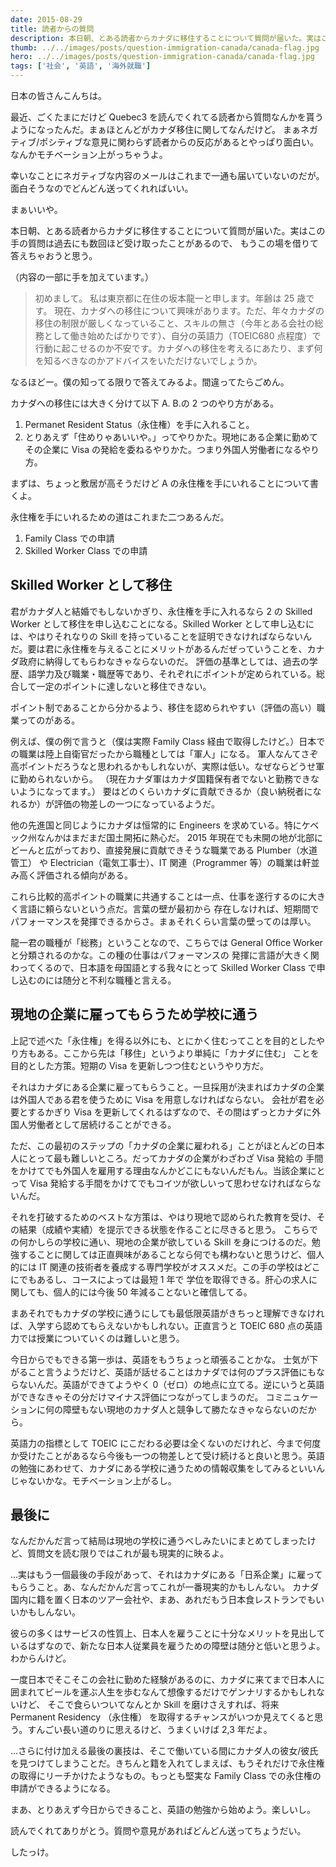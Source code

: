```yaml
---
date: 2015-08-29
title: 読者からの質問
description: 本日朝、とある読者からカナダに移住することについて質問が届いた。実はこの手の質問は過去にも数回ほど受け取ったことがあるので、 もうこの場を借りて答えちゃおうと思う。
thumb: ../../images/posts/question-immigration-canada/canada-flag.jpg
hero: ../../images/posts/question-immigration-canada/canada-flag.jpg
tags: ['社会', '英語', '海外就職']
---
```


日本の皆さんこんちは。

最近、ごくたまにだけど Quebec3 を読んでくれてる読者から質問なんかを貰うようになったんだ。まぁほとんどがカナダ移住に関してなんだけど。 まぁネガティブ/ポシティブな意見に関わらず読者からの反応があるとやっぱり面白い。なんかモチベーション上がっちゃうよ。

幸いなことにネガティブな内容のメールはこれまで一通も届いていないのだが。面白そうなのでどんどん送ってくれればいい。

まぁいいや。

本日朝、とある読者からカナダに移住することについて質問が届いた。実はこの手の質問は過去にも数回ほど受け取ったことがあるので、 もうこの場を借りて答えちゃおうと思う。

（内容の一部に手を加えています。）

> 初めまして。 私は東京都に在住の坂本龍一と申します。年齢は 25 歳です。
> 現在、カナダへの移住について興味があります。ただ、年々カナダの移住の制限が厳しくなっていること、スキルの無さ（今年とある会社の総務として働き始めたばかりです）、自分の英語力（TOEIC680 点程度）で行動に起こせるのか不安です。カナダへの移住を考えるにあたり、まず何を知るべきなのかアドバイスをいただけないでしょうか。

なるほどー。僕の知ってる限りで答えてみるよ。間違ってたらごめん。

カナダへの移住には大きく分けて以下 A. B.の 2 つのやり方がある。

1.  Permanet Resident Status（永住権）を手に入れること。
2.  とりあえず「住めりゃあいいや。」ってやりかた。現地にある企業に勤めてその企業に Visa の発給を委ねるやりかた。つまり外国人労働者になるやり方。

まずは、ちょっと敷居が高そうだけど A の永住権を手にいれることについて書くよ。

永住権を手にいれるための道はこれまた二つあるんだ。

1.  Family Class での申請
2.  Skilled Worker Class での申請

## Skilled Worker として移住

君がカナダ人と結婚でもしないかぎり、永住権を手に入れるなら 2 の Skilled Worker として移住を申し込むことになる。Skilled Worker として申し込むには、やはりそれなりの Skill を持っていることを証明できなければならないんだ。要は君に永住権を与えることにメリットがあるんだぜっていうことを、カナダ政府に納得してもらわなきゃならないのだ。 評価の基準としては、過去の学歴、語学力及び職業・職歴等であり、それぞれにポイントが定められている。総合して一定のポイントに達しないと移住できない。

ポイント制であることから分かるよう、移住を認められやすい（評価の高い）職業ってのがある。

例えば、僕の例で言うと（僕は実際 Family Class 経由で取得したけど。）日本での職業は陸上自衛官だったから職種としては「軍人」になる。 軍人なんてさぞ高ポイントだろうなと思われるかもしれないが、実際は低い。なぜならどうせ軍に勤められないから。 （現在カナダ軍はカナダ国籍保有者でないと勤務できないようになってます。） 要はどのくらいカナダに貢献できるか（良い納税者になれるか）が評価の物差しの一つになっているようだ。

他の先進国と同じようにカナダは恒常的に Engineers を求めている。特にケベック州なんかはまだまだ国土開拓に熱心だ。 2015 年現在でも未開の地が北部にどーんと広がっており、直接発展に貢献できそうな職業である Plumber（水道管工） や Electrician（電気工事士）、IT 関連（Programmer 等）の職業は軒並み高く評価される傾向がある。

これら比較的高ポイントの職業に共通することは一点、仕事を遂行するのに大きく言語に頼らないという点だ。言葉の壁が最初から 存在しなければ、短期間でパフォーマンスを発揮できるからさ。まぁそれくらい言葉の壁ってのは厚い。

龍一君の職種が「総務」ということなので、こちらでは General Office Worker と分類されるのかな。この種の仕事はパフォーマンスの 発揮に言語が大きく関わってくるので、日本語を母国語とする我々にとって Skilled Worker Class で申し込むのには随分と不利な職種と言える。

## 現地の企業に雇ってもらうため学校に通う

上記で述べた「永住権」を得る以外にも、とにかく住むってことを目的としたやり方もある。ここから先は「移住」というより単純に「カナダに住む」 ことを目的とした方策。短期の Visa を更新しつつ住むというやり方だ。

それはカナダにある企業に雇ってもらうこと。一旦採用が決まればカナダの企業は外国人である君を使うために Visa を用意しなければならない。 会社が君を必要とするかぎり Visa を更新してくれるはずなので、その間はずっとカナダに外国人労働者として居続けることができる。

ただ、この最初のステップの「カナダの企業に雇われる」ことがほとんどの日本人にとって最も難しいところ。だってカナダの企業がわざわざ Visa 発給の 手間をかけてでも外国人を雇用する理由なんかどこにもないんだもん。当該企業にとって Visa 発給する手間をかけてでもコイツが欲しいって思わせなければならないんだ。

それを打破するためのベストな方策は、やはり現地で認められた教育を受け、その結果（成績や実績）を提示できる状態を作ることに尽きると思う。 こちらでの何かしらの学校に通い、現地の企業が欲している Skill を身につけるのだ。勉強することに関しては正直興味があることなら何でも構わないと思うけど、個人的には IT 関連の技術者を養成する専門学校がオススメだ。この手の学校はどこにでもあるし、コースによっては最短 1 年で 学位を取得できる。肝心の求人に関しても、個人的には今後 50 年減ることないと確信してる。

まあそれでもカナダの学校に通うにしても最低限英語がきちっと理解できなければ、入学すら認めてもらえないかもしれない。正直言うと TOEIC 680 点の英語力では授業についていくのは難しいと思う。

今日からでもできる第一歩は、英語をもうちょっと頑張ることかな。
士気が下がること言うようだけど、英語が話せることはカナダでは何のプラス評価にもならないんだ。英語ができてようやく 0（ゼロ）の地点に立てる。逆にいうと英語ができなきゃその分だけマイナス評価につながってしまうのだ。 コミニュケーションに何の障壁もない現地のカナダ人と競争して勝たなきゃならないのだから。

英語力の指標として TOEIC にこだわる必要は全くないのだけれど、今まで何度か受けたことがあるなら今後も一つの物差しとて受け続けると良いと思う。英語の勉強にあわせて、カナダにある学校に通うための情報収集をしてみるといいんじゃないかな。モチベーション上がるし。

## 最後に

なんだかんだ言って結局は現地の学校に通うべしみたいにまとめてしまったけど、質問文を読む限りではこれが最も現実的に映るよ。

...実はもう一個最後の手段があって、それはカナダにある「日系企業」に雇ってもらうこと。あ、なんだかんだ言ってこれが一番現実的かもしんない。 カナダ国内に籍を置く日本のツアー会社や、まあ、あれだもう日本食レストランでもいいかもしんない。

彼らの多くはサービスの性質上、日本人を雇うことに十分なメリットを見出しているはずなので、新たな日本人従業員を雇うための障壁は随分と低いと思うよ。 わからんけど。

一度日本でそこそこの会社に勤めた経験があるのに、カナダに来てまで日本人に囲まれてビールを運ぶ人生を歩むなんて想像するだけでゲンナリするかもしれないけど、 そこで食らいついてなんとか Skill を磨けさえすれば、将来 Permanent Residency （永住権） を取得するチャンスがいつか見えてくると思う。すんごい長い道のりに思えるけど、うまくいけば 2,3 年だよ。

...さらに付け加える最後の裏技は、そこで働いている間にカナダ人の彼女/彼氏を見つけてしまうことだ。きちんと籍を入れてしまえば、もうそれだけで永住権の取得にリーチかけたようなもの。もっとも堅実な Family Class での永住権の申請ができるようになる。

まあ、とりあえず今日からできること、英語の勉強から始めよう。楽しいし。

読んでくれてありがとう。質問や意見があればどんどん送ってちょうだい。

したっけ。
